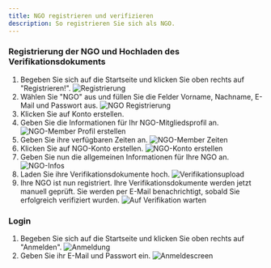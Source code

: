 ```yaml
---
title: NGO registrieren und verifizieren
description: So registrieren Sie sich als NGO.
---
```


### Registrierung der NGO und Hochladen des Verifikationsdokuments
1. Begeben Sie sich auf die Startseite und klicken Sie oben rechts auf "Registrieren!".
![Registrierung](./registrierung.png)
2. Wählen Sie "NGO" aus und füllen Sie die Felder Vorname, Nachname, E-Mail und Passwort aus.
![NGO Registrierung](./ngoregister.png)
3. Klicken Sie auf Konto erstellen.
4. Geben Sie die Informationen für Ihr NGO-Mitgliedsprofil an.
![NGO-Member Profil erstellen](./ngomemberpersonalinfo.png)
5. Geben Sie ihre verfügbaren Zeiten an.
![NGO-Member Zeiten](./ngomemberhours.png)
6. Klicken Sie auf NGO-Konto erstellen.
![NGO-Konto erstellen](./createngoacc.png)
7. Geben Sie nun die allgemeinen Informationen für Ihre NGO an.
![NGO-Infos](./ngoinfo.png)
8. Laden Sie ihre Verifikationsdokumente hoch.
![Verifikationsupload](./verification.png)
9. Ihre NGO ist nun registriert. Ihre Verifikationsdokumente werden jetzt manuell geprüft. Sie werden per E-Mail benachrichtigt, sobald Sie erfolgreich verifiziert wurden.
![Auf Verifikation warten](./awaitverification.png)

### Login
1. Begeben Sie sich auf die Startseite und klicken Sie oben rechts auf "Anmelden".
![Anmeldung](./anmeldung.png)
2. Geben Sie ihr E-Mail und Passwort ein.
![Anmeldescreen](./anmeldescreen.png)
